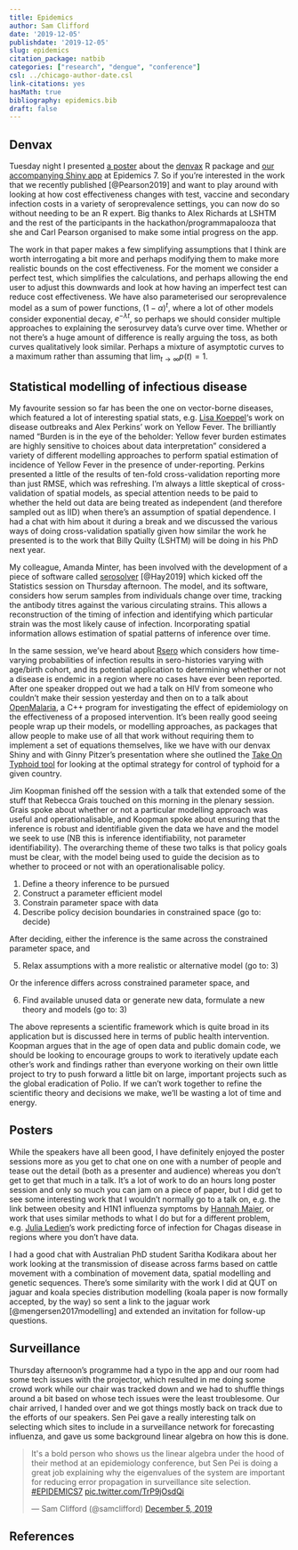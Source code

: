 ```yaml
---
title: Epidemics
author: Sam Clifford
date: '2019-12-05'
publishdate: '2019-12-05'
slug: epidemics
citation_package: natbib
categories: ["research", "dengue", "conference"]
csl: ../chicago-author-date.csl
link-citations: yes
hasMath: true
bibliography: epidemics.bib
draft: false
---
```


## Denvax

Tuesday night I presented [a poster](https://elsevier.conference-services.net/viewsecurePDF.asp?conferenceID=4267&loc=files&type=paper&abstractID=1065710) about the  [denvax](https://cran.r-project.org/package=denvax) R package and [our accompanying Shiny app](https://samclifford.shinyapps.io/Denvax_demo/) at Epidemics 7. So if you're interested in the work that we recently published [@Pearson2019] and want to play around with looking at how cost effectiveness changes with test, vaccine and secondary infection costs in a variety of seroprevalence settings, you can now do so without needing to be an R expert. Big thanks to Alex Richards at LSHTM and the rest of the participants in the hackathon/programmapalooza that she and Carl Pearson organised to make some intial progress on the app. 

The work in that paper makes a few simplifying assumptions that I think are worth interrogating a bit more and perhaps modifying them to make more realistic bounds on the cost effectiveness. For the moment we consider a perfect test, which simplifies the calculations, and perhaps allowing the end user to adjust this downwards and look at how having an imperfect test can reduce cost effectiveness. We have also parameterised our seroprevalence model as a sum of power functions, $(1-\alpha)^t$, where a lot of other models consider exponential decay, $e^{-\lambda t}$, so perhaps we should consider multiple approaches to explaining the serosurvey data's curve over time. Whether or not there's a huge amount of difference is really arguing the toss, as both curves qualitatively look similar. Perhaps a mixture of asymptotic curves to a maximum rather than assuming that $\lim_{t \rightarrow \infty} p(t) = 1$.

## Statistical modelling of infectious disease

My favourite session so far has been the one on vector-borne diseases, which featured a lot of interesting spatial stats, e.g. [Lisa Koeppel](http://chicas.lancaster-university.uk/people/koeppel.html)'s work on disease outbreaks and Alex Perkins' work on Yellow Fever. The brilliantly named "Burden is in the eye of the beholder: Yellow fever burden estimates are highly sensitive to choices about data interpretation" considered a variety of different modelling approaches to perform spatial estimation of incidence of Yellow Fever in the presence of under-reporting. Perkins presented a little of the results of ten-fold cross-validation reporting more than just RMSE, which was refreshing. I'm always a little skeptical of cross-validation of spatial models, as special attention needs to be paid to whether the held out data are being treated as independent (and therefore sampled out as IID) when there's an assumption of spatial dependence. I had a chat with him about it during a break and we discussed the various ways of doing cross-validation spatially given how similar the work he presented is to the work that Billy Quilty (LSHTM) will be doing in his PhD next year.

My colleague, Amanda Minter, has been involved with the development of a piece of software called [serosolver](https://github.com/seroanalytics/serosolver) [@Hay2019] which kicked off the Statistics session on Thursday afternoon. The model, and its software, considers how serum samples from individuals change over time, tracking the antibody titres against the various circulating strains. This allows a reconstruction of the timing of infection and identifying which particular strain was the most likely cause of infection. Incorporating spatial information allows estimation of spatial patterns of inference over time.

In the same session, we've heard about [Rsero](https://github.com/nathoze/Rsero) which considers how time-varying probabilities of infection results in sero-histories varying with age/birth cohort, and its potential application to determining whether or not a disease is endemic in a region where no cases have ever been reported. After one speaker dropped out we had a talk on HIV from someone who couldn't make their session yesterday and then on to a talk about [OpenMalaria](https://github.com/SwissTPH/openmalaria/), a C++ program for investigating the effect of epidemiology on the effectiveness of a proposed intervention. It's been really good seeing people wrap up their models, or modelling approaches, as packages that allow people to make use of all that work without requiring them to implement a set of equations themselves, like we have with our denvax Shiny and with Ginny Pitzer's presentation where she outlined the [Take On Typhoid tool](https://www.coalitionagainsttyphoid.org/country-tools/) for looking at the optimal strategy for control of typhoid for a given country.

Jim Koopman finished off the session with a talk that extended some of the stuff that Rebecca Grais touched on this morning in the plenary session. Grais spoke about whether or not a particular modelling approach was useful and operationalisable, and Koopman spoke about ensuring that the inference is robust and identifiable given the data we have and the model we seek to use (NB this is inference identifiability, not parameter identifiability). The overarching theme of these two talks is that policy goals must be clear, with the model being used to guide the decision as to whether to proceed or not with an operationalisable policy.

1. Define a theory inference to be pursued
2. Construct a parameter efficient model
3. Constrain parameter space with data
4. Describe policy decision boundaries in constrained space (go to: decide)

After deciding, either the inference is the same across the constrained parameter space, and

5. Relax assumptions with a more realistic or alternative model (go to: 3)

Or the inference differs across constrained parameter space, and

6. Find available unused data or generate new data, formulate a new theory and models (go to: 3)

The above represents a scientific framework which is quite broad in its application but is discussed here in terms of public health intervention. Koopman argues that in the age of open data and public domain code, we should be looking to encourage groups to work to iteratively update each other's work and findings rather than everyone working on their own little project to try to push forward a little bit on large, important projects such as the global eradication of Polio. If we can't work together to refine the scientific theory and decisions we make, we'll be wasting a lot of time and energy.

## Posters

While the speakers have all been good, I have definitely enjoyed the poster sessions more as you get to chat one on one with a number of people and tease out the detail (both as a presenter and audience) whereas you don't get to get that much in a talk. It's a lot of work to do an hours long poster session and only so much you can jam on a piece of paper, but I did get to see some interesting work that I wouldn't normally go to a talk on, e.g. the link between obesity and H1N1 influenza symptoms by [Hannah Maier](https://twitter.com/hannahemaier/status/1199456148497326085), or work that uses similar methods to what I do but for a different problem, e.g. [Julia Ledien](http://www.sussex.ac.uk/profiles/456272)'s work predicting force of infection for Chagas disease in regions where you don't have data.

I had a good chat with Australian PhD student Saritha Kodikara about her work looking at the transmission of disease across farms based on cattle movement with a combination of movement data, spatial modelling and genetic sequences. There's some similarity with the work I did at QUT on jaguar and koala species distribution modelling (koala paper is now formally accepted, by the way) so sent a link to the jaguar work [@mengersen2017modelling] and extended an invitation for follow-up questions.

## Surveillance

Thursday afternoon's programme had a typo in the app and our room had some tech issues with the projector, which resulted in me doing some crowd work while our chair was tracked down and we had to shuffle things around a bit based on whose tech issues were the least troublesome. Our chair arrived, I handed over and we got things mostly back on track due to the efforts of our speakers. Sen Pei gave a really interesting talk on selecting which sites to include in a surveillance network for forecasting influenza, and gave us some background linear algebra on how this is done.

<blockquote class="twitter-tweet"><p lang="en" dir="ltr">It&#39;s a bold person who shows us the linear algebra under the hood of their method at an epidemiology conference, but Sen Pei is doing a great job explaining why the eigenvalues of the system are important for reducing error propagation in surveillance site selection. <a href="https://twitter.com/hashtag/EPIDEMICS7?src=hash&amp;ref_src=twsrc%5Etfw">#EPIDEMICS7</a> <a href="https://t.co/TrP9jOsdQi">pic.twitter.com/TrP9jOsdQi</a></p>&mdash; Sam Clifford (@samclifford) <a href="https://twitter.com/samclifford/status/1202713112308260864?ref_src=twsrc%5Etfw">December 5, 2019</a></blockquote> <script async src="https://platform.twitter.com/widgets.js" charset="utf-8"></script>



## References